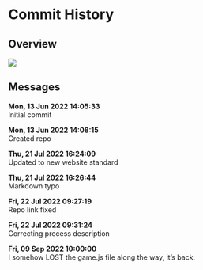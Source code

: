 # Commit History {#sec-commits}

## Overview

![](./2016_chess/Commits%20over%20time.png)

## Messages

**Mon, 13 Jun 2022 14:05:33**  
Initial commit



**Mon, 13 Jun 2022 14:08:15**  
Created repo



**Thu, 21 Jul 2022 16:24:09**  
Updated to new website standard



**Thu, 21 Jul 2022 16:26:44**  
Markdown typo



**Fri, 22 Jul 2022 09:27:19**  
Repo link fixed



**Fri, 22 Jul 2022 09:31:24**  
Correcting process description



**Fri, 09 Sep 2022 10:00:00**  
I somehow LOST the game.js file along the way, it's back.
